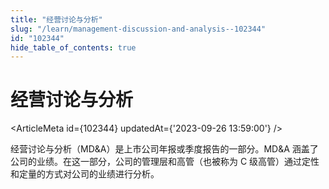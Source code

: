 ```yaml
---
title: "经营讨论与分析"
slug: "/learn/management-discussion-and-analysis--102344"
id: "102344"
hide_table_of_contents: true
---
```



# 经营讨论与分析

<ArticleMeta id={102344} updatedAt={'2023-09-26 13:59:00'} />
<div className='border-solid border-b border-t-0 my-4 border-[var(--ifm-color-gray-300)]' />

经营讨论与分析（MD&A）是上市公司年报或季度报告的一部分。MD&A 涵盖了公司的业绩。在这一部分，公司的管理层和高管（也被称为 C 级高管）通过定性和定量的方式对公司的业绩进行分析。
